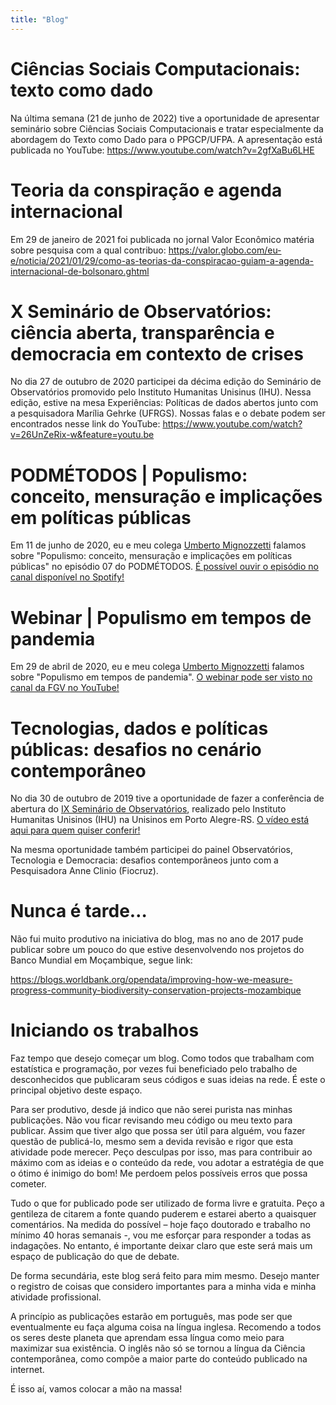 ```yaml
---
title: "Blog"
---
```


# **Ciências Sociais Computacionais: texto como dado**

Na última semana (21 de junho de 2022) tive a oportunidade de apresentar seminário sobre Ciências Sociais Computacionais e tratar especialmente da abordagem do Texto como Dado para o PPGCP/UFPA. A apresentação está publicada no YouTube: <https://www.youtube.com/watch?v=2gfXaBu6LHE>

# **Teoria da conspiração e agenda internacional**

Em 29 de janeiro de 2021 foi publicada no jornal Valor Econômico matéria sobre pesquisa com a qual contribuo: <https://valor.globo.com/eu-e/noticia/2021/01/29/como-as-teorias-da-conspiracao-guiam-a-agenda-internacional-de-bolsonaro.ghtml>

# **X Seminário de Observatórios: ciência aberta, transparência e democracia em contexto de crises**

No dia 27 de outubro de 2020 participei da décima edição do Seminário de Observatórios promovido pelo Instituto Humanitas Unisinus (IHU). Nessa edição, estive na mesa Experiências: Políticas de dados abertos junto com a pesquisadora Marília Gehrke (UFRGS). Nossas falas e o debate podem ser encontrados nesse link do YouTube: <https://www.youtube.com/watch?v=26UnZeRix-w&feature=youtu.be>

# **PODMÉTODOS \| Populismo: conceito, mensuração e implicações em políticas públicas**

Em 11 de junho de 2020, eu e meu colega [Umberto Mignozzetti](https://umbertomig.com/) falamos sobre \"Populismo: conceito, mensuração e implicações em políticas públicas\" no episódio 07 do PODMÉTODOS. [É possível ouvir o episódio no canal disponível no Spotify!](https://open.spotify.com/episode/3A84avyeYatz0UQ54snT85?si=wdFQ0KF2SwCQu6ADhiOGiA)

# **Webinar \| Populismo em tempos de pandemia**

Em 29 de abril de 2020, eu e meu colega [Umberto Mignozzetti](https://umbertomig.com/) falamos sobre \"Populismo em tempos de pandemia\". [O webinar pode ser visto no canal da FGV no YouTube!](https://www.youtube.com/watch?v=dwnFX5rIySE&t=52s)

# **Tecnologias, dados e políticas públicas: desafios no cenário contemporâneo**

No dia 30 de outubro de 2019 tive a oportunidade de fazer a conferência de abertura do [IX Seminário de Observatórios](http://www.ihu.unisinos.br/evento/ix-seminario-de-observatorios), realizado pelo Instituto Humanitas Unisinos (IHU) na Unisinos em Porto Alegre-RS. [O vídeo está aqui para quem quiser conferir!](https://www.youtube.com/watch?v=xJxptxMUdIk&t=12s)

Na mesma oportunidade também participei do painel Observatórios, Tecnologia e Democracia: desafios contemporâneos junto com a Pesquisadora Anne Clinio (Fiocruz).

# **Nunca é tarde...**

Não fui muito produtivo na iniciativa do blog, mas no ano de 2017 pude publicar sobre um pouco do que estive desenvolvendo nos projetos do Banco Mundial em Moçambique, segue link:

<https://blogs.worldbank.org/opendata/improving-how-we-measure-progress-community-biodiversity-conservation-projects-mozambique>

# **Iniciando os trabalhos**

Faz tempo que desejo começar um blog. Como todos que trabalham com estatística e programação, por vezes fui beneficiado pelo trabalho de desconhecidos que publicaram seus códigos e suas ideias na rede. É este o principal objetivo deste espaço.

Para ser produtivo, desde já indico que não serei purista nas minhas publicações. Não vou ficar revisando meu código ou meu texto para publicar. Assim que tiver algo que possa ser útil para alguém, vou fazer questão de publicá-lo, mesmo sem a devida revisão e rigor que esta atividade pode merecer. Peço desculpas por isso, mas para contribuir ao máximo com as ideias e o conteúdo da rede, vou adotar a estratégia de que o ótimo é inimigo do bom! Me perdoem pelos possíveis erros que possa cometer.

Tudo o que for publicado pode ser utilizado de forma livre e gratuita. Peço a gentileza de citarem a fonte quando puderem e estarei aberto a quaisquer comentários. Na medida do possível -- hoje faço doutorado e trabalho no mínimo 40 horas semanais -, vou me esforçar para responder a todas as indagações. No entanto, é importante deixar claro que este será mais um espaço de publicação do que de debate.

De forma secundária, este blog será feito para mim mesmo. Desejo manter o registro de coisas que considero importantes para a minha vida e minha atividade profissional.

A princípio as publicações estarão em português, mas pode ser que eventualmente eu faça alguma coisa na língua inglesa. Recomendo a todos os seres deste planeta que aprendam essa língua como meio para maximizar sua existência. O inglês não só se tornou a língua da Ciência contemporânea, como compõe a maior parte do conteúdo publicado na internet.

É isso aí, vamos colocar a mão na massa!
